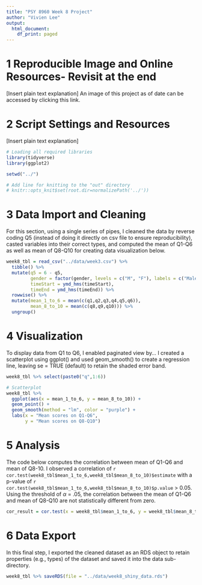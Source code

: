 ```yaml
---
title: "PSY 8960 Week 8 Project"
author: "Vivien Lee"
output: 
  html_document:
    df_print: paged
---
```



# **1 Reproducible Image and Online Resources- Revisit at the end**
[Insert plain text explanation]
An image of this project as of date can be accessed by clicking this link.

# 2 **Script Settings and Resources**
[Insert plain text explanation]
```r
# Loading all required libraries
library(tidyverse)
library(ggplot2)

setwd("../")

# Add line for knitting to the "out" directory
# knitr::opts_knit$set(root.dir=normalizePath('../'))
```



# 3 **Data Import and Cleaning**
For this section, using a single series of pipes, I cleaned the data by reverse coding Q5 (instead of doing it directly on csv file to ensure reproducibility), casted variables into their correct types, and computed the mean of Q1-Q6 as well as mean of Q8-Q10 for creating data visualization below. 
\n
```r

week8_tbl = read_csv("../data/week3.csv") %>% 
  tibble() %>% 
  mutate(q5 = 6 - q5,
         gender = factor(gender, levels = c("M", "F"), labels = c("Male", "Female")),
         timeStart = ymd_hms(timeStart),
         timeEnd = ymd_hms(timeEnd)) %>% 
  rowwise() %>% 
  mutate(mean_1_to_6 = mean(c(q1,q2,q3,q4,q5,q6)),
         mean_8_to_10 = mean(c(q8,q9,q10))) %>% 
  ungroup()
```

# 4 **Visualization**
To display data from Q1 to Q6, I enabled paginated view by...
I created a scatterplot using ggplot() and used geom_smooth() to create a regression line, leaving se = TRUE (default) to retain the shaded error band. 

\n
```r

week8_tbl %>% select(paste0("q",1:6))

# Scatterplot
week8_tbl %>%
  ggplot(aes(x = mean_1_to_6, y = mean_8_to_10)) + 
  geom_point() + 
  geom_smooth(method = "lm", color = "purple") + 
  labs(x = "Mean scores on Q1-Q6",
       y = "Mean scores on Q8-Q10")
```


# 5 **Analysis** 
The code below computes the correlation between mean of Q1-Q6 and mean of Q8-10. I observed a correlation of `r cor.test(week8_tbl$mean_1_to_6,week8_tbl$mean_8_to_10)$estimate` with a p-value of `r cor.test(week8_tbl$mean_1_to_6,week8_tbl$mean_8_to_10)$p.value` > 0.05. Using the threshold of $\alpha$ = .05, the correlation between the mean of Q1-Q6 and mean of Q8-Q10 are not statistically different from zero. 

\n
```r
cor_result = cor.test(x = week8_tbl$mean_1_to_6, y = week8_tbl$mean_8_to_10)
```

# 6 **Data Export** 
In this final step, I exported the cleaned dataset as an RDS object to retain properties (e.g., types) of the dataset and saved it into the data sub-directory. 
```r
week8_tbl %>% saveRDS(file = "../data/week8_shiny_data.rds")
```









